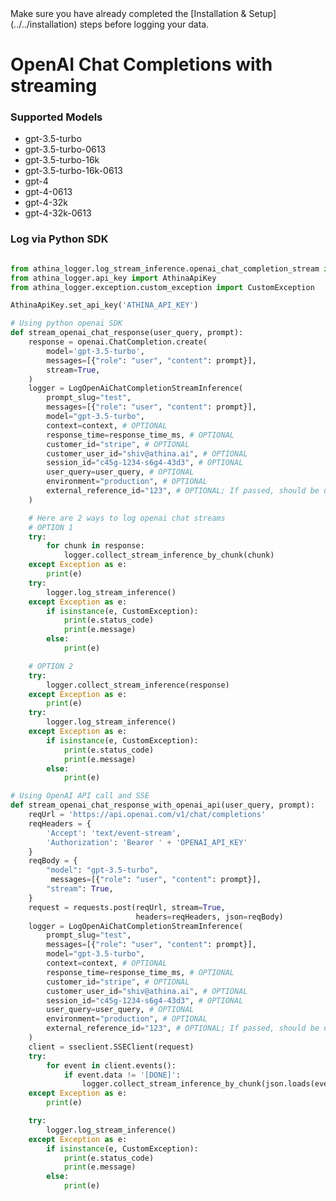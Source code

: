 
<Callout emoji="!!">
  Make sure you have already completed the [Installation &
  Setup](../../installation) steps before logging your data.
</Callout>

# OpenAI Chat Completions with streaming

### Supported Models

- gpt-3.5-turbo
- gpt-3.5-turbo-0613
- gpt-3.5-turbo-16k
- gpt-3.5-turbo-16k-0613
- gpt-4
- gpt-4-0613
- gpt-4-32k
- gpt-4-32k-0613

### Log via Python SDK

```python

from athina_logger.log_stream_inference.openai_chat_completion_stream import LogOpenAiChatCompletionStreamInference
from athina_logger.api_key import AthinaApiKey
from athina_logger.exception.custom_exception import CustomException

AthinaApiKey.set_api_key('ATHINA_API_KEY')

# Using python openai SDK
def stream_openai_chat_response(user_query, prompt):
    response = openai.ChatCompletion.create(
        model='gpt-3.5-turbo',
        messages=[{"role": "user", "content": prompt}],
        stream=True,
    )
    logger = LogOpenAiChatCompletionStreamInference(
        prompt_slug="test",
        messages=[{"role": "user", "content": prompt}],
        model="gpt-3.5-turbo",
        context=context, # OPTIONAL
        response_time=response_time_ms, # OPTIONAL
        customer_id="stripe", # OPTIONAL
        customer_user_id="shiv@athina.ai", # OPTIONAL
        session_id="c45g-1234-s6g4-43d3", # OPTIONAL
        user_query=user_query, # OPTIONAL
        environment="production", # OPTIONAL
        external_reference_id="123", # OPTIONAL; If passed, should be unique across all inference calls
    )

    # Here are 2 ways to log openai chat streams
    # OPTION 1
    try:
        for chunk in response:
            logger.collect_stream_inference_by_chunk(chunk)
    except Exception as e:
        print(e)
    try:
        logger.log_stream_inference()
    except Exception as e:
        if isinstance(e, CustomException):
            print(e.status_code)
            print(e.message)
        else:
            print(e)

    # OPTION 2
    try:
        logger.collect_stream_inference(response)
    except Exception as e:
        print(e)
    try:
        logger.log_stream_inference()
    except Exception as e:
        if isinstance(e, CustomException):
            print(e.status_code)
            print(e.message)
        else:
            print(e)

# Using OpenAI API call and SSE
def stream_openai_chat_response_with_openai_api(user_query, prompt):
    reqUrl = 'https://api.openai.com/v1/chat/completions'
    reqHeaders = {
        'Accept': 'text/event-stream',
        'Authorization': 'Bearer ' + 'OPENAI_API_KEY'
    }
    reqBody = {
        "model": "gpt-3.5-turbo",
         messages=[{"role": "user", "content": prompt}],
        "stream": True,
    }
    request = requests.post(reqUrl, stream=True,
                            headers=reqHeaders, json=reqBody)
    logger = LogOpenAiChatCompletionStreamInference(
        prompt_slug="test",
        messages=[{"role": "user", "content": prompt}],
        model="gpt-3.5-turbo",
        context=context, # OPTIONAL
        response_time=response_time_ms, # OPTIONAL
        customer_id="stripe", # OPTIONAL
        customer_user_id="shiv@athina.ai", # OPTIONAL
        session_id="c45g-1234-s6g4-43d3", # OPTIONAL
        user_query=user_query, # OPTIONAL
        environment="production", # OPTIONAL
        external_reference_id="123", # OPTIONAL; If passed, should be unique across all inference calls
    )
    client = sseclient.SSEClient(request)
    try:
        for event in client.events():
            if event.data != '[DONE]':
                logger.collect_stream_inference_by_chunk(json.loads(event.data))
    except Exception as e:
        print(e)

    try:
        logger.log_stream_inference()
    except Exception as e:
        if isinstance(e, CustomException):
            print(e.status_code)
            print(e.message)
        else:
            print(e)

```
